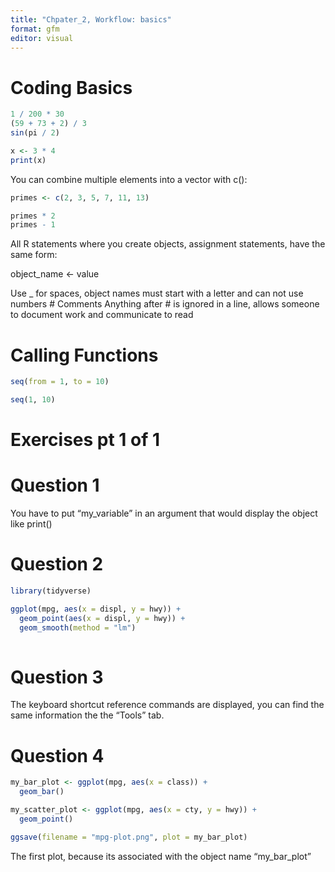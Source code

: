 ```yaml
---
title: "Chpater_2, Workflow: basics"
format: gfm
editor: visual
---
```


# Coding Basics
```r
1 / 200 * 30
(59 + 73 + 2) / 3
sin(pi / 2)
```
```r
x <- 3 * 4
print(x)
```
You can combine multiple elements into a vector with c():

```r
primes <- c(2, 3, 5, 7, 11, 13)
```

```r
primes * 2
primes - 1
```
All R statements where you create objects, assignment statements, have the same form:

object_name <- value

Use _ for spaces, object names must start with a letter and can not use numbers
# Comments
Anything after # is ignored in a line, allows someone to document work and communicate to read

# Calling Functions

```r
seq(from = 1, to = 10)
```
```r
seq(1, 10)
```

# Exercises pt 1 of 1
# Question 1
You have to put "my_variable" in an argument that would display the object like print()

# Question 2
```r
library(tidyverse)

ggplot(mpg, aes(x = displ, y = hwy)) + 
  geom_point(aes(x = displ, y = hwy)) +
  geom_smooth(method = "lm")
  
```
# Question 3
The keyboard shortcut reference commands are displayed, you can find the same information the the "Tools" tab.

# Question 4 
```r
my_bar_plot <- ggplot(mpg, aes(x = class)) +
  geom_bar() 

my_scatter_plot <- ggplot(mpg, aes(x = cty, y = hwy)) +
  geom_point() 

ggsave(filename = "mpg-plot.png", plot = my_bar_plot)
```
The first plot, because its associated with the object name "my_bar_plot"
